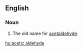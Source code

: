 ==English==

===Noun===
{{en-noun|sg=[[acetic]] [[aldehyde]]|-}}

# {{organic compound}} The old name for [[acetaldehyde]].

[[hu:acetic aldehyde]]